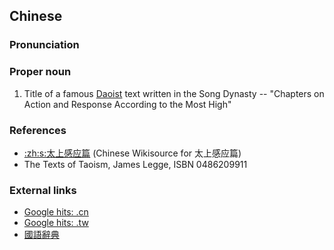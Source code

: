 {{also|太上感应篇}}
==Chinese==
{{zh-forms|s=太上感应篇|type=1121}}

===Pronunciation===
{{zh-pron
|m=tài shàng gǎnyìng piān
|cat=pn
}}

===Proper noun===
{{zh-proper noun}}

# Title of a famous [[Daoism|Daoist]] text written in the Song Dynasty -- "Chapters on Action and Response According to the Most High"

===References===
* [[:zh:s:太上感应篇]] (Chinese Wikisource for 太上感应篇)
* The Texts of Taoism, James Legge, ISBN 0486209911

===External links===
* [http://www.google.com.cn/search?as_q=&num=10&hl=zh-CN&btnG=Google+%E6%90%9C%E7%B4%A2&as_epq=%E5%A4%AA%E4%B8%8A%E6%84%9F%E5%BA%94%E7%AF%87&as_oq=&as_eq=&lr=&as_ft=i&as_filetype=&as_qdr=all&as_occt=any&as_dt=i&as_sitesearch=.cn&as_rights= Google hits: .cn]
* [http://www.google.com.tw/search?as_q=&num=10&hl=zh-TW&btnG=Google+%E6%90%9C%E5%B0%8B&as_epq=%E5%A4%AA%E4%B8%8A%E6%84%9F%E6%87%89%E7%AF%87&as_oq=&as_eq=&lr=&as_ft=i&as_filetype=&as_qdr=all&as_occt=any&as_dt=i&as_sitesearch=.tw&as_rights=&safe=images Google hits: .tw]
* [http://140.111.34.46/cgi-bin/dict/GetContent.cgi?Database=dict&DocNum=38900&GraphicWord=yes&QueryString=太上感應篇 國語辭典]